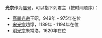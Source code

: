 '''光宗'''作为[[庙号|庙号]]，可以指下列君主（按时间顺序）：

* [[高麗光宗|高麗光宗]]王昭，949年 - 975年在位
* [[宋光宗|宋光宗]]趙惇，1189年 - 1194年在位
* [[明光宗|明光宗]]朱常洛，1620年在位

{{disambig|cat=庙号消歧义}}